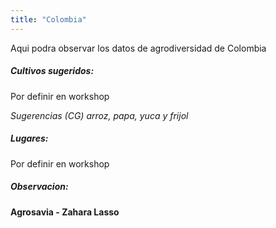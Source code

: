```yaml
---
title: "Colombia"
---
```


Aqui podra observar los datos de agrodiversidad de Colombia

##### **Cultivos sugeridos:**

Por definir en workshop

_Sugerencias (CG) arroz, papa, yuca y frijol_

##### **Lugares:**

Por definir en workshop 

##### **Observacion:**

**Agrosavia - Zahara Lasso** 